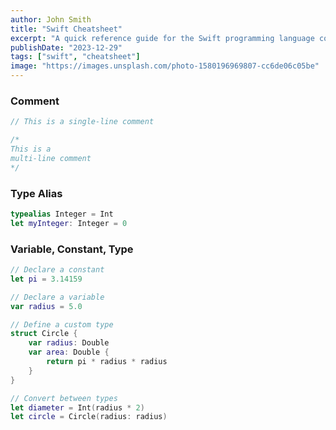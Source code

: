 ```yaml
---
author: John Smith
title: "Swift Cheatsheet"
excerpt: "A quick reference guide for the Swift programming language covering the primary types, including Number, String, and Bool, and advanced data structures like Set, Array and Dictionary"
publishDate: "2023-12-29"
tags: ["swift", "cheatsheet"]
image: "https://images.unsplash.com/photo-1580196969807-cc6de06c05be"
---
```


### Comment

```swift
// This is a single-line comment

/*
This is a
multi-line comment
*/
```

### Type Alias

```swift
typealias Integer = Int
let myInteger: Integer = 0
```

### Variable, Constant, Type

```swift
// Declare a constant
let pi = 3.14159

// Declare a variable
var radius = 5.0

// Define a custom type
struct Circle {
    var radius: Double
    var area: Double {
        return pi * radius * radius
    }
}

// Convert between types
let diameter = Int(radius * 2)
let circle = Circle(radius: radius)
```

